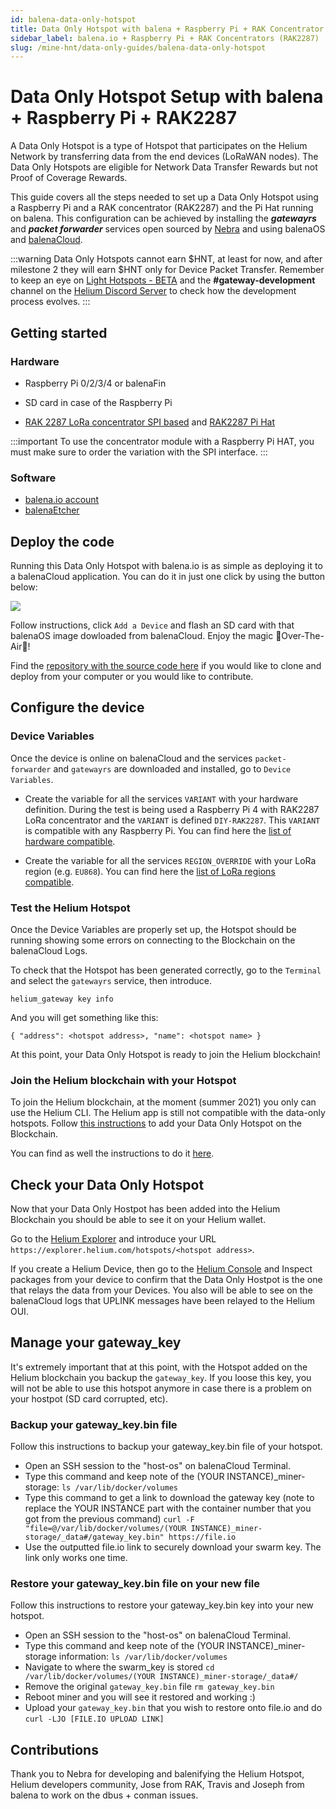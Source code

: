 ```yaml
---
id: balena-data-only-hotspot
title: Data Only Hotspot with balena + Raspberry Pi + RAK Concentrator RAK2287
sidebar_label: balena.io + Raspberry Pi + RAK Concentrators (RAK2287)
slug: /mine-hnt/data-only-guides/balena-data-only-hotspot
---
```

# Data Only Hotspot Setup with balena + Raspberry Pi + RAK2287


A Data Only Hotspot is a type of Hotspot that participates on the
Helium Network by transferring data from the end devices (LoRaWAN nodes). The
Data Only Hotspots are eligible for Network Data Transfer Rewards but not Proof 
of Coverage Rewards.

This guide covers all the steps needed to set up a Data Only Hotspot using a
Raspberry Pi and a RAK concentrator (RAK2287) and the Pi Hat running on balena.
This configuration can be achieved by installing the ***gatewayrs*** and
***packet forwarder*** services open sourced by [Nebra](https://github.com/nebraltd)
and using balenaOS and [balenaCloud](https://balena.io).

:::warning
Data Only Hotspots cannot earn $HNT, at least for now, and after milestone 2
they will earn $HNT only for Device Packet Transfer. Remember to keep an eye on
[Light Hotspots - BETA](/mine-hnt/light-hotspots)
and the **#gateway-development** channel on the
[Helium Discord Server](https://discord.gg/helium) to check how the development
process evolves.
:::


## Getting started

### Hardware

* Raspberry Pi 0/2/3/4 or balenaFin
* SD card in case of the Raspberry Pi

* [RAK 2287 LoRa concentrator SPI based](https://store.rakwireless.com/products/rak2287-lpwan-gateway-concentrator-module) and [RAK2287 Pi Hat](https://store.rakwireless.com/products/rak2287-pi-hat)

:::important
To use the concentrator module with a Raspberry Pi HAT, you must make sure to 
order the variation with the SPI interface.
:::

### Software

* [balena.io account](https://dashboard.balena-cloud.com/) 
* [balenaEtcher](https://balena.io/etcher)


## Deploy the code

Running this Data Only Hotspot with balena.io is as simple as deploying it to a balenaCloud application. You can do it in just one click by using the button below:

[![](https://www.balena.io/deploy.png)](https://dashboard.balena-cloud.com/deploy?repoUrl=https://github.com/mpous/helium-data-hotspot)

Follow instructions, click `Add a Device` and flash an SD card with that balenaOS image dowloaded from balenaCloud. Enjoy the magic 🌟Over-The-Air🌟!

Find the [repository with the source code here](https://github.com/mpous/helium-data-hotspot) if you would like to clone and deploy from your computer or you would like to contribute.


## Configure the device

### Device Variables

Once the device is online on balenaCloud and the services `packet-forwarder` and `gatewayrs` are downloaded and installed, go to `Device Variables`.

* Create the variable for all the services `VARIANT` with your hardware definition. During the test is being used a Raspberry Pi 4 with RAK2287 LoRa concentrator and the `VARIANT` is defined `DIY-RAK2287`. This `VARIANT` is compatible with any Raspberry Pi. You can find here the [list of hardware compatible](https://github.com/NebraLtd/helium-hardware-definitions).

* Create the variable for all the services `REGION_OVERRIDE` with your LoRa region (e.g. `EU868`). You can find here the [list of LoRa regions compatible](https://github.com/NebraLtd/hm-pktfwd).


### Test the Helium Hotspot

Once the Device Variables are properly set up, the Hotspot should be running showing some errors on connecting to the Blockchain on the balenaCloud Logs.

To check that the Hotspot has been generated correctly, go to the `Terminal` and select the `gatewayrs` service, then introduce.

`helium_gateway key info`

And you will get something like this:

`{ "address": <hotspot address>, "name": <hotspot name> }`

At this point, your Data Only Hotspot is ready to join the Helium blockchain!

### Join the Helium blockchain with your Hotspot

To join the Helium blockchain, at the moment (summer 2021) you only can use the Helium CLI. The Helium app is still not compatible with the data-only hotspots. 
Follow [this instructions](https://github.com/mpous/helium-data-hotspot/#join-the-helium-blockchain-with-your-data-only-hotspot) to add your Data Only Hotspot on the Blockchain.

You can find as well the instructions to do it [here](https://github.com/mpous/helium-data-hotspot/#join-the-helium-blockchain-with-your-data-only-hotspot).

## Check your Data Only Hotspot

Now that your Data Only Hostpot has been added into the Helium Blockchain you should be able to see it on your Helium wallet.

Go to the [Helium Explorer](https://explorer.helium.com/) and introduce your URL `https://explorer.helium.com/hotspots/<hotspot address>`.

If you create a Helium Device, then go to the [Helium Console](https://console.helium.com) and Inspect packages from your device to confirm that the Data Only Hostpot is the one that relays the data from your Devices.
You also will be able to see on the balenaCloud logs that UPLINK messages have been relayed to the Helium OUI.


## Manage your gateway_key

It's extremely important that at this point, with the Hotspot added on the Helium blockchain you backup the `gateway_key`. 
If you loose this key, you will not be able to use this hotspot anymore in case there is a problem on your hostpot (SD card corrupted, etc).


### Backup your gateway_key.bin file

Follow this instructions to backup your gateway_key.bin file of your hotspot.

* Open an SSH session to the "host-os" on balenaCloud Terminal.
* Type this command and keep note of the (YOUR INSTANCE)_miner-storage: `ls /var/lib/docker/volumes`
* Type this command to get a link to download the gateway key (note to replace the YOUR INSTANCE part with the container number that you got from the previous command) `curl -F "file=@/var/lib/docker/volumes/(YOUR INSTANCE)_miner-storage/_data#/gateway_key.bin" https://file.io`
* Use the outputted file.io link to securely download your swarm key. The link only works one time.

### Restore your gateway_key.bin file on your new file

Follow this instructions to restore your gateway_key.bin key into your new hotspot.

* Open an SSH session to the "host-os" on balenaCloud Terminal.
* Type this command and keep note of the (YOUR INSTANCE)_miner-storage information: `ls /var/lib/docker/volumes`
* Navigate to where the swarm_key is stored `cd /var/lib/docker/volumes/(YOUR INSTANCE)_miner-storage/_data#/`
* Remove the original `gateway_key.bin` file `rm gateway_key.bin`
* Reboot miner and you will see it restored and working :)
* Upload your `gateway_key.bin` that you wish to restore onto file.io and do `curl -LJO [FILE.IO UPLOAD LINK]`

## Contributions

Thank you to Nebra for developing and balenifying the Helium Hotspot, Helium developers community, Jose from RAK, Travis and Joseph from balena to work on the dbus + conman issues.
